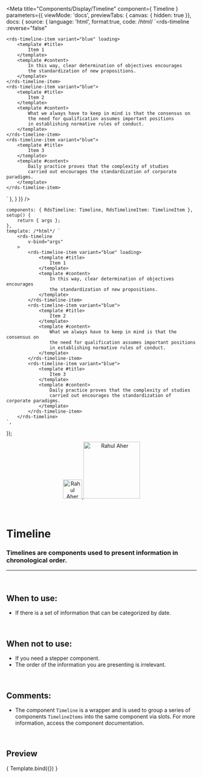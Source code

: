 
<Meta
	title="Components/Display/Timeline"
	component={ Timeline }
	parameters={{
		viewMode: 'docs',
		previewTabs: { canvas: { hidden: true }},
		docs: {
			source: {
				language: 'html',
				format:true,
				code: /*html*/ 
`<rds-timeline
	:reverse="false"
>
	<rds-timeline-item variant="blue" loading>
		<template #title>
			Item 1
		</template>
		<template #content>
			In this way, clear determination of objectives encourages
			the standardization of new propositions.
		</template>
	</rds-timeline-item> 
	<rds-timeline-item variant="blue">
		<template #title>
			Item 2
		</template>
		<template #content>
			What we always have to keep in mind is that the consensus on
			the need for qualification assumes important positions
			in establishing normative rules of conduct.
		</template>
	</rds-timeline-item>
	<rds-timeline-item variant="blue">
		<template #title>
			Item 3
		</template>
		<template #content>
			Daily practice proves that the complexity of studies
			carried out encourages the standardization of corporate paradigms.
		</template>
	</rds-timeline-item>
</rds-timeline>`
			},
		}
	}}
/>

	components: { RdsTimeline: Timeline, RdsTimelineItem: TimelineItem },
	setup() {
		return { args };
	},
	template: /*html*/ `
		<rds-timeline
			v-bind="args" 
		>
			<rds-timeline-item variant="blue" loading>
				<template #title>
					Item 1
				</template>
				<template #content>
					In this way, clear determination of objectives encourages
					the standardization of new propositions.
				</template>
			</rds-timeline-item> 
			<rds-timeline-item variant="blue">
				<template #title>
					Item 2
				</template>
				<template #content>
					What we always have to keep in mind is that the consensus on
					the need for qualification assumes important positions
					in establishing normative rules of conduct.
				</template>
			</rds-timeline-item>
			<rds-timeline-item variant="blue">
				<template #title>
					Item 3
				</template>
				<template #content>
					Daily practice proves that the complexity of studies
					carried out encourages the standardization of corporate paradigms.
				</template>
			</rds-timeline-item>
		</rds-timeline>
	`,
});

<div align="center" style={{display: 'flex'}}>
    <a href="https://rahulaher.netlify.app">
        <img src="https://rahulaher.netlify.app/img/logo/glyph-black-colored.svg" alt="Rahul Aher logo" width="50" />
        <img src="https://rahulaher.netlify.app/img/logo/word-black-colored.svg" alt="Rahul Aher" width="150" />
    </a>
    </a>
    </a>
</div>

<br />
<br />

# Timeline

### Timelines are components used to present information in chronological order.

---
<br />

## When to use:
- If there is a set of information that can be categorized by date.


<br />

## When not to use:
- If you need a stepper component.
- The order of the information you are presenting is irrelevant.

<br />

## Comments:
- The component `Timeline` is a wrapper and is used to group a series of components `TimelineItems` into the same component via slots. For more information, access the component documentation.

<br />

## Preview

<Canvas>
	<Story
		name="Timeline"
		args={{
			reverse: false,
		}}
	>
		{ Template.bind({}) }
	</Story>
</Canvas>

<ArgsTable story="Timeline" />